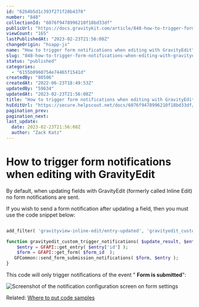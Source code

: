 ```yaml
---
id: "62b4b5d1c393f271f28b4378"
number: "848"
collectionId: "6076f9478996210f18bd33df"
publicUrl: "https://docs.gravitykit.com/article/848-how-to-trigger-form-notifications-when-editing-with-gravityedit"
viewCount: "165"
lastPublishedAt: "2023-02-23T21:56:08Z"
changeOrigin: "hsapp-js"
name: "How to trigger form notifications when editing with GravityEdit"
slug: "848-how-to-trigger-form-notifications-when-editing-with-gravityedit"
status: "published"
categories: 
  - "6155b0960754e74465f1541d"
createdBy: "80506"
createdAt: "2022-06-23T18:49:53Z"
updatedBy: "59634"
updatedAt: "2023-02-23T21:56:08Z"
title: "How to trigger form notifications when editing with GravityEdit"
hsEditUrl: "https://secure.helpscout.net/docs/6076f9478996210f18bd33df/article/62b4b5d1c393f271f28b4378"
pagination_prev: 
pagination_next: 
last_update:
  date: 2023-02-23T21:56:08Z
  author: "Zack Katz"
---
```


# How to trigger form notifications when editing with GravityEdit

By default, when updating fields with GravityEdit (formerly called Inline Edit) no form notifications are sent.

If you wish to send a form notification after updating a field, then you must use the code snippet below:

```php

add_filter( 'gravityview-inline-edit/entry-updated', 'gravityedit_custom_trigger_notifications', 10, 5 );

function gravityedit_custom_trigger_notifications( $update_result, $entry = array(), $form_id = 0, $gf_field = null, $original_entry = array() ) { 
	$entry = GFAPI::get_entry( $entry['id'] );
	$form = GFAPI::get_form( $form_id  );
   GFCommon::send_form_submission_notifications( $form, $entry );
}
```

This code will only trigger notifications of the event " **Form is submitted**":

![Screenshot of the notification configuration screen on form settings](https://s3.amazonaws.com/helpscout.net/docs/assets/54c58489e4b051242988532c/images/62b4b6abc74a080359c83524/file-4b5bxbI2vp.png)

Related: [Where to put code samples](https://docs.gravitykit.com/article/210-where-to-put-code-samples)